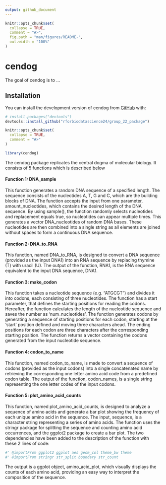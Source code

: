 ```yaml
---
output: github_document
---
```


<!-- README.md is generated from README.Rmd. Please edit that file -->

```r
knitr::opts_chunk$set(
  collapse = TRUE,
  comment = "#>",
  fig.path = "man/figures/README-",
  out.width = "100%"
)
```

# cendog

<!-- badges: start -->
<!-- badges: end -->

The goal of cendog is to ...

## Installation

You can install the development version of cendog from [GitHub](https://github.com/) with:

``` r
# install.packages("devtools")
devtools::install_github("rforbiodatascience24/group_22_package")
```


```r
knitr::opts_chunk$set(
  collapse = TRUE,
  comment = "#>"
)
```

```r
library(cendog)
```

The cendog package replicates the central dogma of molecular biology. It consists of 5 functions which is described below

#### Function 1: DNA_sample

This function generates a random DNA sequence of a specified length. The sequence consists of the nucleotides A, T, G and C, which are the building blocks of DNA. The function accepts the input from one parameter, amount_nucleotides, which contains the desired length of the DNA sequence. By using sample(), the function randomly selects nucleotides and replacement equals true, so nucleotides can appear multiple times. This generates a vector DNA_nucleotides of random DNA bases. These nucleotides are then combined into a single string as all elements are joined without spaces to form a continuous DNA sequence.

#### Function 2: DNA_to_RNA

This function, named DNA_to_RNA, is designed to convert a DNA sequence (provided as the input DNA1) into an RNA sequence by replacing thymine (T) with uracil (U). The output of the function, RNA1, is the RNA sequence equivalent to the input DNA sequence, DNA1.

#### Function 3: make_codon

This function takes a nucleotide sequence (e.g. “ATGCGT”) and divides it into codons, each consisting of three nucleotides. The function has a start parameter, that defines the starting positions for reading the codons. Hereafter, the function calculates the length of the nucleotide sequence and saves the number as ‘num_nucleotides’. The function generates codons by generating a sequence of starting positions for each codon, starting at the ‘start’ position defined and moving three characters ahead. The ending positions for each codon are three characters after the corresponding starting position. The function returns a vector containing the codons generated from the input nucleotide sequence.

#### Function 4: codon_to_name

This function, named codon_to_name, is made to convert a sequence of codons (provided as the input codons) into a single concatenated name by retrieving the corresponding one letter amino acid code from a predefined codon table. The output of the function, codon_names, is a single string representing the one letter codes of the input codons.

#### Function 5: plot_amino_acid_counts

This function, named plot_amino_acid_counts, is designed to analyze a sequence of amino acids and generate a bar plot showing the frequency of each unique amino acid in the sequence. The input, sequence, is a character string representing a series of amino acids. The function uses the stringr package for splitting the sequence and counting amino acid occurrences, and the ggplot2 package to create a bar plot. The two dependencies have been added to the description of the function with these 2 lines of code:

```r
#' @importFrom ggplot2 ggplot aes geom_col theme_bw theme
#' @importFrom stringr str_split boundary str_count
```

The output is a ggplot object, amino_acid_plot, which visually displays the counts of each amino acid, providing an easy way to interpret the composition of the sequence.

